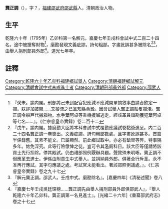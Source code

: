 {{明清人物信息框
| 姓名 = 龔正調
| 原名 = 
| 圖片名稱=  
| 圖片大小 = 220px
| 圖片說明 =  
| 最高職務 = 刑部員外郎
| 國家 = 大清
| 爵位 =
| 籍貫 = [[福建|福建]][[邵武府|邵武府]]
| 族裔 =  
| 旗籍 =  
| 字號 =  
| 諡號 = 
| 出生日期 = 生年不詳
| 出生地點 =
| 逝世日期 = 道光七年（1827年）
| 逝世地點 = 
| 墓葬 = 
| 配偶 =  妾葛氏<ref>『葛氏。刑部員外郎龔正調妾。年甫筓歸正調。道光七年正調卒。氏矢守。躬理家政。以勤儉聞。延師訓子。賴以成立』。[光緒二十六年]《重纂邵武府志》卷之二十五</ref>
| 親屬 =   
| 出身 = 
* 乾隆六十年乙卯科福建鄉試第一名舉人（解元）
*  嘉慶七年壬戌科貢士（已革）
| 經歷 = 
| 著作 =  
*
*
*
}}
'''龔正調'''（{{bd|?年||1827年||}}），字？，[[福建|福建]][[邵武府|邵武府]][[邵武縣|邵武縣]]人，清朝政治人物。

==生平==
乾隆六十年（1795年）乙卯科第一名解元，嘉慶七年壬戌科會試中式二百二十四名，途中被搶奪財物<ref>『癸未。諭内閣。刑部將己未到配官犯應減不應減開單摘敘事由請㫖欽定一摺。朕詳加披閱……又擬流之已革知縣黄銓。因會試舉人龔正調船隻擱淺。龔正調令船戸代搬箱物。水手葉阿卓等乘機攫贓逃走。經該革員詣勘獲犯葉阿卓等七名……』。《仁宗睿皇帝實録》卷二百十二</ref>，磨勘發現文義疵謬。詩句粗鄙。字畫訛誤甚多被除名<ref>『戊午。諭内閣。據磨勘大臣將本科㑹試中式覆勘應議試卷黏簽進呈。内二百二十四名龔正調一卷簽出。文義疵謬。詩句粗鄙數處。且字畫訛誤甚多。首篇半係錄舊。其素不能文。已屬顯然。前此鄉試取中。亦必有鎗冒等弊。特事隔多年。姑免深究。此等行險儌倖之徒。豈可令其濫厠科目。該大臣等僅請將該貢士先行扣除。停其殿試。仍由禮部照例覈辦具題。聲敘殊未明晰。龔正調不但應革去進士。伊係由附貢生中式舉人。並捐納員外郎。俱著全行斥革。永不准再行應試。其字句應議之處。考試官未能看出。著該部照例議處。』。《仁宗睿皇帝實録》卷之九十七</ref><ref>『解元龔正調。邵武人。壬戌中式。磨勘除名』。[嘉慶四年]《清秘述聞》卷八</ref>，由舉人捐刑部員外郎<ref>『嘉慶七年壬戌吳廷琛榜……龔正調先由舉人捐刑部員外郎俱邵武人』，『舉人乾隆六十年乙卯科。龔正調第一名見進士』。[光緒二十六年]《重纂邵武府志》卷之十七</ref>。道光七年卒。

==註釋==
{{reflist}}
{{清朝人物小作品}}
{{DEFAULTSORT:Gong龔}}
[[Category:乾隆六十年乙卯科福建鄉試舉人|Category:乾隆六十年乙卯科福建鄉試舉人]]
[[Category:清朝福建鄉試解元|Category:清朝福建鄉試解元]]
[[Category:清朝會試中式未成進士者|Category:清朝會試中式未成進士者]]
[[Category:清朝刑部員外郎|Category:清朝刑部員外郎]]
[[Category:邵武人|Category:邵武人]]
